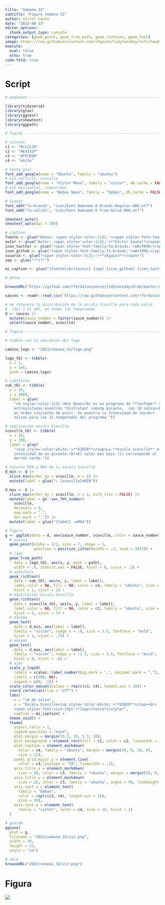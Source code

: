 ```yaml
---
title: "Semana 32"
subtitle: "Figura semana 32"
author: Víctor Gauto
date: "2023-08-13"
editor_options:
  chunk_output_type: console
categories: [geom_point, geom_from_path, geom_richtext, geom_text]
image: https://raw.githubusercontent.com/vhgauto/tidytuesday/refs/heads/main/2023/semana_32/viz.png
execute:
  eval: false
  echo: true
code-fold: true
---
```



# Script

```r

# paquetes ----------------------------------------------------------------

library(tidyverse)
library(glue)
library(ggtext)
library(showtext)
library(ggpath)

# fuente ------------------------------------------------------------------

# colores
c1 <- "#cc2c29"
c2 <- "#E4332F"
c3 <- "#FFCE00"
c4 <- "white"

# texto gral
font_add_google(name = "Ubuntu", family = "ubuntu")
# eje vertical, scoville
font_add_google(name = "Victor Mono", family = "victor", db_cache = FALSE)
# eje horizontal, temporadas
font_add_google(name = "Bebas Neue", family = "bebas", db_cache = FALSE)

# íconos
font_add("fa-brands", "icon/Font Awesome 6 Brands-Regular-400.otf")
font_add("fa-solids", "icon/Font Awesome 6 Free-Solid-900.otf")

showtext_auto()
showtext_opts(dpi = 300)

# caption
fuente <- glue("Datos: <span style='color:{c3};'><span style='font-family:mono;'>{{<b>tidytuesdayR</b>}}</span> semana 32. **List of Hot Ones episodes**, Wikipedia</span>")
autor <- glue("Autor: <span style='color:{c3};'>**Víctor Gauto**</span>")
icon_twitter <- glue("<span style='font-family:fa-brands;'>&#xf099;</span>")
icon_github <- glue("<span style='font-family:fa-brands;'>&#xf09b;</span>")
usuario <- glue("<span style='color:{c3};'>**vhgauto**</span>")
sep <- glue("**|**")

mi_caption <- glue("{fuente}<br>{autor} {sep} {icon_github} {icon_twitter} {usuario}")

# datos -------------------------------------------------------------------

browseURL("https://github.com/rfordatascience/tidytuesday/blob/master/data/2023/2023-08-08/readme.md")

sauces <- readr::read_csv('https://raw.githubusercontent.com/rfordatascience/tidytuesday/master/data/2023/2023-08-08/sauces.csv')

# me interesa la distribución de la escala Scoville para cada salsa
#  (del 1 al 10), en todas las temporadas
d <- sauces |> 
  mutate(sauce_number = factor(sauce_number)) |> 
  select(sauce_number, scoville)

# figura ------------------------------------------------------------------

# tibble con la ubicación del logo

camino_logo <- "2023/semana_32/logo.png"

logo_tbl <- tibble(
  x = 1, 
  y = 1e6, 
  path = camino_logo)

# subtítulo
sub_tbl <- tibble(
  x = 10,
  y = 1000,
  label = glue(
    "<b style='color:{c3}'>Hot Ones</b> es un programa de **YouTube** donde celebridades son<br>
    entrevistadas mientras *disfrutan* comida picante,  con 10 salsas<br>
    en orden creciente de picor. Se muestra la intensidad de las<br>
    salsas para las 21 temporadas del programa."))

# explicación escala Scoville
scoville_tbl <- tibble(
  x = 10,
  y = 300,
  label = glue(
    "<sup style='color:white;'>**U2020**</sup>La **escala Scoville** mide la
    intensidad de un picante.<br>El valor más bajo (1) corresponde al 
    morrón verde."))

# valores MIN y MAX de la escala Scoville
d_min <- d |> 
  slice_min(order_by = scoville, n = 1) |> 
  mutate(label = glue("← {scoville}nMIN"))

d_max <- d |> 
  slice_max(order_by = scoville, n = 1, with_ties = FALSE) |> 
  mutate(label = gt::vec_fmt_number(
    scoville, 
    decimals = 0,
    sep_mark = ".",
    dec_mark = ",")) |> 
  mutate(label = glue("{label} →nMAX"))

# figura
g <- ggplot(data = d, aes(sauce_number, scoville, color = sauce_number)) +
  # puntos
  geom_point(alpha = 1/1, size = 7, shape = 1, 
             position = position_jitter(width = .1, seed = 2023)) +
  # logo
  geom_from_path(
    data = logo_tbl, aes(x, y, path = path),
    width = .4, inherit.aes = FALSE, hjust = 0, vjust = .5) +
  # subtítulo
  geom_richtext(
    data = sub_tbl, aes(x, y, label = label), 
    label.color = NA, fill = NA, color = c4, family = "ubuntu", size = 6,
    hjust = 1, vjust = 1) +
  # explicación escala Scoville
  geom_richtext(
    data = scoville_tbl, aes(x, y, label = label),
    label.color = NA, fill = NA, color = c3, family = "ubuntu", size = 5,
    hjust = 1, vjust = 1) +
  # mínimo
  geom_text(
    data = d_min, aes(label = label), 
    family = "victor", nudge_x = .6, size = 3.5, fontface = "bold", 
    hjust = 1, vjust = .75) +
  # máximo
  geom_text(
    data = d_max, aes(label = label), 
    family = "victor", nudge_x = -1.3, size = 3.5, fontface = "bold",
    hjust = 0, vjust = .6) +
  # ejes
  scale_y_log10(
    labels = scales::label_number(big.mark = ".", decimal.mark = ","),
    limits = c(100, NA),
    expand = c(0, .1)) +
  scale_color_manual(values = rep(c(c3, c4), length.out = 10)) +
  coord_cartesian(clip = "off") +
  labs(
    x = "\# de salsa",
    y = "Escala Scoville<sup style='color:white;'>**U2020**</sup><br>
    <span style='font-size:15pt'>*logarítmica*</style>",
    caption = mi_caption) +
  theme_void() +
  theme(
    aspect.ratio = 1,
    legend.position = "none",
    plot.margin = margin(70.3, 10, 5.3, 10),
    plot.background = element_rect(fill = c1, color = c2, linewidth = 3),
    plot.caption = element_markdown(
      color = c4, family = "ubuntu", margin = margin(10, 0, 10, 0), 
      size = 12),
    panel.grid.major.y = element_line(
      color = c4,linetype = "f8", linewidth = .1),
    axis.title.x = element_markdown(
      size = 26, color = c3, family = "ubuntu", margin = margin(20, 0, 0, 0)),
    axis.title.y = element_markdown(
      size = 26, color = c3, family = "ubuntu", angle = 90, lineheight = .2),
    axis.text.x = element_text(
      family = "bebas",
      color = rep(c(c3, c4), length.out = 10),
      size = 30),
    axis.text.y = element_text(
      family = "victor", color = c4, size = 16, hjust = 1)
  )

# guardo
ggsave(
  plot = g,
  filename = "2023/semana_32/viz.png",
  width = 30,
  height = 31,
  units = "cm")

# abro
browseURL("2023/semana_32/viz.png")
```

# Figura

![](https://raw.githubusercontent.com/vhgauto/tidytuesday/refs/heads/main/2023/semana_32/viz.png)


